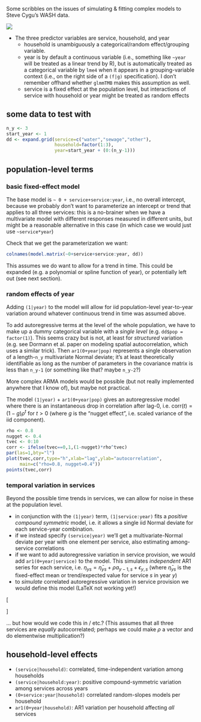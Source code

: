	
Some scribbles on the issues of simulating & fitting complex models to Steve Cygu's WASH data.

![](bbbb.jpg)

- The three predictor variables are service, household, and year
  - household is unambiguously a categorical/random effect/grouping variable.
  - year is by default a continuous variable (i.e., something like `~year` will be treated as a linear trend by R), but is automatically treated as a categorical variable by `lme4` when it appears in a grouping-variable context (i.e., on the right side of a `(f|g)` specification). I don't remember offhand whether `glmmTMB` makes this assumption as well.
  - service is a fixed effect at the population level, but interactions of service with household or year might be treated as random effects
  
  
## some data to test with

```r
n_y <- 3
start_year <- 1
dd <- expand.grid(service=c("water","sewage","other"),
                  household=factor(1:3),
                  year=start_year + (0:(n_y-1)))
```

## population-level terms

### basic fixed-effect model

The base model is `~ 0 + service+service:year`, i.e., no overall intercept, because we probably don't want to parameterize an intercept or trend that applies to all three services: this is a no-brainer when we have a multivariate model with different responses measured in different units, but might be a reasonable alternative in this case (in which case we would just use `~service*year`)

Check that we get the parameterization we want:

```r
colnames(model.matrix(~0+service+service:year, dd))
```

This assumes we do want to allow for a trend in time. This could be expanded (e.g. a polynomial or spline function of year), or potentially left out (see next section).

### random effects of year

Adding `(1|year)` to the model will allow for iid population-level year-to-year variation around whatever continuous trend in time was assumed above.

To add autoregressive terms at the level of the whole population, we have to make up a dummy categorical variable with a *single level* (e.g. `dd$pop = factor(1)`). This seems crazy but is not, at least for *structured* variation (e.g. see Dormann et al. paper on modeling spatial autocorrelation, which uses a similar trick). Then `ar1(0+year|pop)` represents a single observation of a length-`n_y` multivariate Normal deviate; it's at least theoretically identifiable as long as the number of parameters in the covariance matrix is less than `n_y-1` (or something like that? maybe `n_y-2`?)

More complex ARMA models would be possible (but not really implemented anywhere that I know of), but maybe not practical.

The model `(1|year)` + `ar1(0+year|pop)` gives an autoregressive model where there is an instantaneous drop in correlation after lag-0, i.e. $\textrm{corr}(t) = (1-g) \rho^t$ for $t>0$ (where $g$ is the "nugget effect", i.e. scaled variance of the iid component).

```r
rho <- 0.8
nugget <- 0.4
tvec <- 0:10
corr <- ifelse(tvec==0,1,(1-nugget)*rho^tvec)
par(las=1,bty="l")
plot(tvec,corr,type="h",xlab="lag",ylab="autocorrelation",
     main=c("rho=0.8, nugget=0.4"))
points(tvec,corr)
```

### temporal variation in services

Beyond the possible time trends in services, we can allow for noise in these at the population level.

- in conjunction with the `(1|year)` term, `(1|service:year)` fits a *positive compound symmetric* model, i.e. it allows a single iid Normal deviate for each service-year combination.
- if we instead specify `(service|year)` we'll get a multivariate-Normal deviate per year with one element per service, also estimating among-service correlations
- if we want to add autoregressive variation in service provision, we would add `ar1(0+year|service)` to the model. This simulates *independent* AR1 series for each service, i.e. $\eta_{ys} = \bar \eta_{ys} + \rho a_{y-1,s} + \epsilon_{y,s}$ (where $\bar \eta_{ys}$ is the fixed-effect mean or trend/expected value for service $s$ in year $y$)
- to *simulate* correlated autoregressive variation in service provision we would define this model (LaTeX not working yet!)

\[
\begin{split}
\boldsymbol \eta_{y} & =  \bar {\boldsymbol \eta}_y + \rho \boldsymbol a_{y-1} + \boldsymbol \epsilon_y \\
\boldsymbol \epsilon_y  & \sim \textrm{MVN}(0,\Sigma)
\end{split}
\]

... but how would we code this in \code{lme4}/\code{brms} etc.?
(This assumes that all three services are *equally* autocorrelated; perhaps we could make $\rho$ a vector and do elementwise multiplication?)

## household-level effects

- `(service|household)`: correlated, time-independent variation among households
- `(service|household:year)`: positive compound-symmetric variation among services across years
- `(0+service:year|household)` correlated random-slopes models per household
- `ar1(0+year|household)`: AR1 variation per household affecting *all* services

